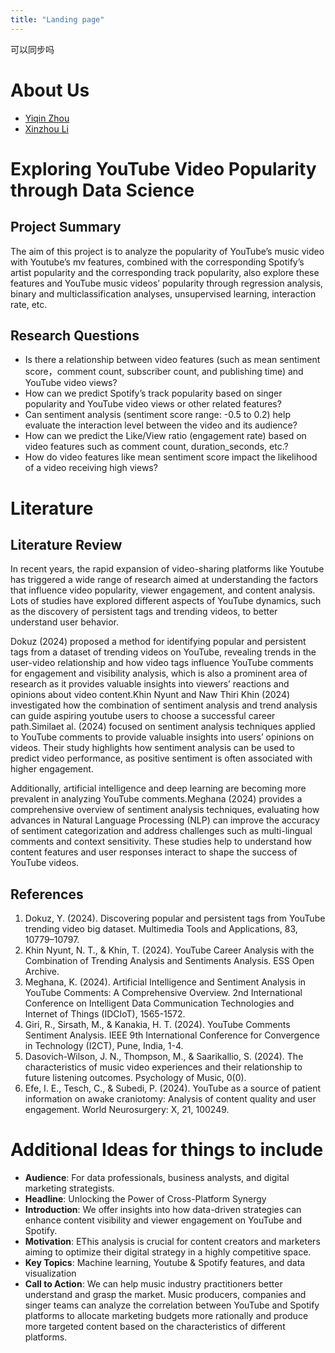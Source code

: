 ```yaml
---
title: "Landing page"
---
```


可以同步吗

# About Us
- [Yiqin Zhou](../technical-details/aboutme_yz.html)
- [Xinzhou Li](../technical-details/aboutme_xinzhouli.html)

# Exploring YouTube Video Popularity through Data Science  
## Project Summary

The aim of this project is to analyze the popularity of YouTube's music video with Youtube's mv features, combined with the corresponding Spotify's artist popularity and the corresponding track popularity, also explore these features and YouTube music videos' popularity through regression analysis, binary and multiclassification analyses, unsupervised learning, interaction rate, etc.

## Research Questions
* Is there a relationship between video features (such as mean sentiment score，comment count, subscriber count, and publishing time) and YouTube video views?
* How can we predict Spotify's track popularity based on singer popularity and YouTube video views or other related features?
* Can sentiment analysis (sentiment score range: -0.5 to 0.2) help evaluate the interaction level between the video and its audience?
* How can we predict the Like/View ratio (engagement rate) based on video features such as comment count, duration_seconds, etc.?
* How do video features like mean sentiment score impact the likelihood of a video receiving high views?

# Literature
## Literature Review

In recent years, the rapid expansion of video-sharing platforms like Youtube has triggered a wide range of research aimed at understanding the factors that influence video popularity, viewer engagement, and content analysis. Lots of studies have explored different aspects of YouTube dynamics, such as the discovery of persistent tags and trending videos, to better understand user behavior.

Dokuz (2024) proposed a method for identifying popular and persistent tags from a dataset of trending videos on YouTube, revealing trends in the user-video relationship and how video tags influence YouTube comments for engagement and visibility analysis, which is also a prominent area of research as it provides valuable insights into viewers' reactions and opinions about video content.Khin Nyunt and Naw Thiri Khin (2024) investigated how the combination of sentiment analysis and trend analysis can guide aspiring youtube users to choose a successful career path.Similaet al. (2024) focused on sentiment analysis techniques applied to YouTube comments to provide valuable insights into users' opinions on videos. Their study highlights how sentiment analysis can be used to predict video performance, as positive sentiment is often associated with higher engagement.

Additionally, artificial intelligence and deep learning are becoming more prevalent in analyzing YouTube comments.Meghana (2024) provides a comprehensive overview of sentiment analysis techniques, evaluating how advances in Natural Language Processing (NLP) can improve the accuracy of sentiment categorization and address challenges such as multi-lingual comments and context sensitivity. These studies help to understand how content features and user responses interact to shape the success of YouTube videos.

## References
1. Dokuz, Y. (2024). Discovering popular and persistent tags from YouTube trending video big dataset. Multimedia Tools and Applications, 83, 10779–10797.
2. Khin Nyunt, N. T., & Khin, T. (2024). YouTube Career Analysis with the Combination of Trending Analysis and Sentiments Analysis. ESS Open Archive.
3. Meghana, K. (2024). Artificial Intelligence and Sentiment Analysis in YouTube Comments: A Comprehensive Overview. 2nd International Conference on Intelligent Data Communication Technologies and Internet of Things (IDCIoT), 1565-1572.
4. Giri, R., Sirsath, M., & Kanakia, H. T. (2024). YouTube Comments Sentiment Analysis. IEEE 9th International Conference for Convergence in Technology (I2CT), Pune, India, 1-4.
5. Dasovich-Wilson, J. N., Thompson, M., & Saarikallio, S. (2024). The characteristics of music video experiences and their relationship to future listening outcomes. Psychology of Music, 0(0).
6. Efe, I. E., Tesch, C., & Subedi, P. (2024). YouTube as a source of patient information on awake craniotomy: Analysis of content quality and user engagement. World Neurosurgery: X, 21, 100249.

# Additional Ideas for things to include 

- **Audience**: For data professionals, business analysts, and digital marketing strategists.
- **Headline**: Unlocking the Power of Cross-Platform Synergy
- **Introduction**: We offer insights into how data-driven strategies can enhance content visibility and viewer engagement on YouTube and Spotify.
- **Motivation**: EThis analysis is crucial for content creators and marketers aiming to optimize their digital strategy in a highly competitive space.
- **Key Topics**: Machine learning, Youtube & Spotify features, and data visualization
- **Call to Action**: We can help music industry practitioners better understand and grasp the market. Music producers, companies and singer teams can analyze the correlation between YouTube and Spotify platforms to allocate marketing budgets more rationally and produce more targeted content based on the characteristics of different platforms.
